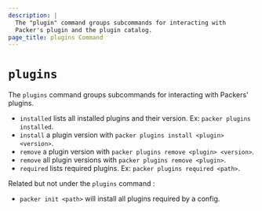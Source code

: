 ```yaml
---
description: |
  The "plugin" command groups subcommands for interacting with
  Packer's plugin and the plugin catalog.
page_title: plugins Command
---
```


# `plugins`

The `plugins` command groups subcommands for interacting with Packers' plugins.

- `installed` lists all installed plugins and their version. Ex: `packer plugins installed`.
- `install` a plugin version with `packer plugins install <plugin> <version>`.
- `remove` a plugin version with `packer plugins remove <plugin> <version>`.
- `remove` all plugin versions with `packer plugins remove <plugin>`.
- `required` lists required plugins. Ex: `packer plugins required <path>`.

Related but not under the `plugins` command :

- `packer init <path>` will install all plugins required by a config.
